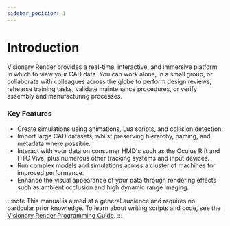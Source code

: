 ```yaml
---
sidebar_position: 1
---
```



# Introduction

Visionary Render provides a real-time, interactive, and immersive platform in which to view your CAD data. You can work alone, in a small group, or collaborate with colleagues across the globe to perform design reviews, rehearse training tasks, validate maintenance procedures, or verify assembly and manufacturing processes.

<ReactPlayer playing controls url='https://www.youtube.com/watch?v=kAa8NgO8jwg&ab_channel=Virtalis' />

### Key Features

- Create simulations using animations, Lua scripts, and collision detection.
- Import large CAD datasets, whilst preserving hierarchy, naming, and metadata where possible.
- Interact with your data on consumer HMD's such as the Oculus Rift and HTC Vive, plus numerous other tracking systems and input devices.
- Run complex models and simulations across a cluster of machines for improved performance.
- Enhance the visual appearance of your data through rendering effects such as ambient occlusion and high dynamic range imaging.

:::note
This manual is aimed at a general audience and requires no particular prior knowledge. To learn about writing scripts and code, see the [Visionary Render Programming Guide](../visionary-render-programming/introduction.mdx).
:::
